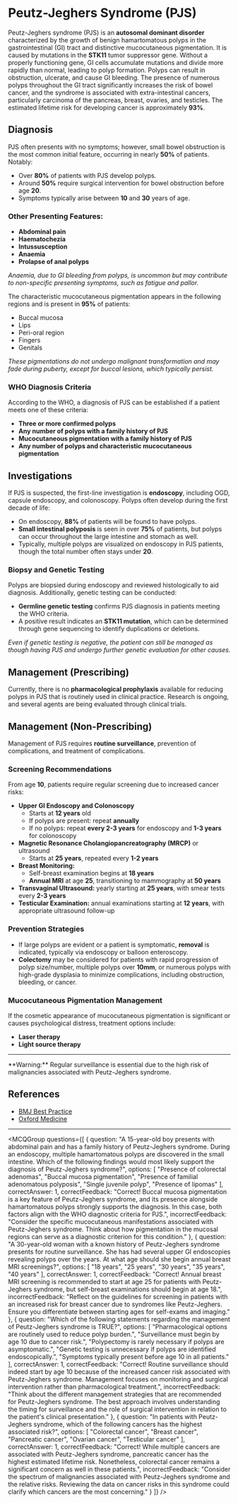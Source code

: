 
# Peutz-Jeghers Syndrome (PJS)

Peutz-Jeghers syndrome (PJS) is an **autosomal dominant disorder** characterized by the growth of benign hamartomatous polyps in the gastrointestinal (GI) tract and distinctive mucocutaneous pigmentation. It is caused by mutations in the **STK11** tumor suppressor gene. Without a properly functioning gene, GI cells accumulate mutations and divide more rapidly than normal, leading to polyp formation. Polyps can result in obstruction, ulcerate, and cause GI bleeding. The presence of numerous polyps throughout the GI tract significantly increases the risk of bowel cancer, and the syndrome is associated with extra-intestinal cancers, particularly carcinoma of the pancreas, breast, ovaries, and testicles. The estimated lifetime risk for developing cancer is approximately **93%**.

## Diagnosis

PJS often presents with no symptoms; however, small bowel obstruction is the most common initial feature, occurring in nearly **50%** of patients. Notably:

- Over **80%** of patients with PJS develop polyps.
- Around **50%** require surgical intervention for bowel obstruction before age **20**.
- Symptoms typically arise between **10** and **30** years of age.

### Other Presenting Features:
- **Abdominal pain**
- **Haematochezia**
- **Intussusception**
- **Anaemia**
- **Prolapse of anal polyps**

*Anaemia, due to GI bleeding from polyps, is uncommon but may contribute to non-specific presenting symptoms, such as fatigue and pallor.*

The characteristic mucocutaneous pigmentation appears in the following regions and is present in **95%** of patients:

- Buccal mucosa
- Lips
- Peri-oral region
- Fingers
- Genitals

*These pigmentations do not undergo malignant transformation and may fade during puberty, except for buccal lesions, which typically persist.*

### WHO Diagnosis Criteria
According to the WHO, a diagnosis of PJS can be established if a patient meets one of these criteria:

- **Three or more confirmed polyps**
- **Any number of polyps with a family history of PJS**
- **Mucocutaneous pigmentation with a family history of PJS**
- **Any number of polyps and characteristic mucocutaneous pigmentation**

## Investigations

If PJS is suspected, the first-line investigation is **endoscopy**, including OGD, capsule endoscopy, and colonoscopy. Polyps often develop during the first decade of life:

- On endoscopy, **88%** of patients will be found to have polyps.
- **Small intestinal polyposis** is seen in over **75%** of patients, but polyps can occur throughout the large intestine and stomach as well.
- Typically, multiple polyps are visualized on endoscopy in PJS patients, though the total number often stays under **20**.

### Biopsy and Genetic Testing
Polyps are biopsied during endoscopy and reviewed histologically to aid diagnosis. Additionally, genetic testing can be conducted:

- **Germline genetic testing** confirms PJS diagnosis in patients meeting the WHO criteria.
- A positive result indicates an **STK11 mutation**, which can be determined through gene sequencing to identify duplications or deletions.
  
*Even if genetic testing is negative, the patient can still be managed as though having PJS and undergo further genetic evaluation for other causes.*

## Management (Prescribing)

Currently, there is no **pharmacological prophylaxis** available for reducing polyps in PJS that is routinely used in clinical practice. Research is ongoing, and several agents are being evaluated through clinical trials.

## Management (Non-Prescribing)

Management of PJS requires **routine surveillance**, prevention of complications, and treatment of complications.

### Screening Recommendations

From age **10**, patients require regular screening due to increased cancer risks:

- **Upper GI Endoscopy and Colonoscopy**
  - Starts at **12 years** old
  - If polyps are present: repeat **annually**
  - If no polyps: repeat **every 2-3 years** for endoscopy and **1-3 years** for colonoscopy
- **Magnetic Resonance Cholangiopancreatography (MRCP)** or ultrasound
  - Starts at **25 years**, repeated every **1-2 years**
- **Breast Monitoring:**
  - Self-breast examination begins at **18 years**
  - **Annual MRI** at age **25**, transitioning to mammography at **50 years**
- **Transvaginal Ultrasound:** yearly starting at **25 years**, with smear tests every **2-3 years**
- **Testicular Examination:** annual examinations starting at **12 years**, with appropriate ultrasound follow-up

### Prevention Strategies

- If large polyps are evident or a patient is symptomatic, **removal** is indicated, typically via endoscopy or balloon enteroscopy.
- **Colectomy** may be considered for patients with rapid progression of polyp size/number, multiple polyps over **10mm**, or numerous polyps with high-grade dysplasia to minimize complications, including obstruction, bleeding, or cancer.

### Mucocutaneous Pigmentation Management

If the cosmetic appearance of mucocutaneous pigmentation is significant or causes psychological distress, treatment options include:

- **Laser therapy**
- **Light source therapy**

---

<Callout emoji="⚠️">
**Warning:** Regular surveillance is essential due to the high risk of malignancies associated with Peutz-Jeghers syndrome.
</Callout>

## References

- [BMJ Best Practice](https://bestpractice.bmj.com/topics/en-gb/1128/diagnosis-approach)
- [Oxford Medicine](https://oxfordmedicine.com/view/10.1093/med/9780199759422.001.0001/med-9780199759422-chapter-104?rskey=rRhpEI&result=1)

---

<MCQGroup questions={[
  {
    question: "A 15-year-old boy presents with abdominal pain and has a family history of Peutz-Jeghers syndrome. During an endoscopy, multiple hamartomatous polyps are discovered in the small intestine. Which of the following findings would most likely support the diagnosis of Peutz-Jeghers syndrome?",
    options: [
      "Presence of colorectal adenomas",
      "Buccal mucosa pigmentation",
      "Presence of familial adenomatous polyposis",
      "Single juvenile polyp",
      "Presence of lipomas"
    ],
    correctAnswer: 1,
    correctFeedback: "Correct! Buccal mucosa pigmentation is a key feature of Peutz-Jeghers syndrome, and its presence alongside hamartomatous polyps strongly supports the diagnosis. In this case, both factors align with the WHO diagnostic criteria for PJS.",
    incorrectFeedback: "Consider the specific mucocutaneous manifestations associated with Peutz-Jeghers syndrome. Think about how pigmentation in the mucosal regions can serve as a diagnostic criterion for this condition."
  },
  {
    question: "A 30-year-old woman with a known history of Peutz-Jeghers syndrome presents for routine surveillance. She has had several upper GI endoscopies revealing polyps over the years. At what age should she begin annual breast MRI screenings?",
    options: [
      "18 years",
      "25 years",
      "30 years",
      "35 years",
      "40 years"
    ],
    correctAnswer: 1,
    correctFeedback: "Correct! Annual breast MRI screening is recommended to start at age 25 for patients with Peutz-Jeghers syndrome, but self-breast examinations should begin at age 18.",
    incorrectFeedback: "Reflect on the guidelines for screening in patients with an increased risk for breast cancer due to syndromes like Peutz-Jeghers. Ensure you differentiate between starting ages for self-exams and imaging."
  },
  {
    question: "Which of the following statements regarding the management of Peutz-Jeghers syndrome is TRUE?",
    options: [
      "Pharmacological options are routinely used to reduce polyp burden.",
      "Surveillance must begin by age 10 due to cancer risk.",
      "Polypectomy is rarely necessary if polyps are asymptomatic.",
      "Genetic testing is unnecessary if polyps are identified endoscopically.",
      "Symptoms typically present before age 10 in all patients."
    ],
    correctAnswer: 1,
    correctFeedback: "Correct! Routine surveillance should indeed start by age 10 because of the increased cancer risk associated with Peutz-Jeghers syndrome. Management focuses on monitoring and surgical intervention rather than pharmacological treatment.",
    incorrectFeedback: "Think about the different management strategies that are recommended for Peutz-Jeghers syndrome. The best approach involves understanding the timing for surveillance and the role of surgical intervention in relation to the patient's clinical presentation."
  },
  {
    question: "In patients with Peutz-Jeghers syndrome, which of the following cancers has the highest associated risk?",
    options: [
      "Colorectal cancer",
      "Breast cancer",
      "Pancreatic cancer",
      "Ovarian cancer",
      "Testicular cancer"
    ],
    correctAnswer: 1,
    correctFeedback: "Correct! While multiple cancers are associated with Peutz-Jeghers syndrome, pancreatic cancer has the highest estimated lifetime risk. Nonetheless, colorectal cancer remains a significant concern as well in these patients.",
    incorrectFeedback: "Consider the spectrum of malignancies associated with Peutz-Jeghers syndrome and the relative risks. Reviewing the data on cancer risks in this syndrome could clarify which cancers are the most concerning."
  }
]} />